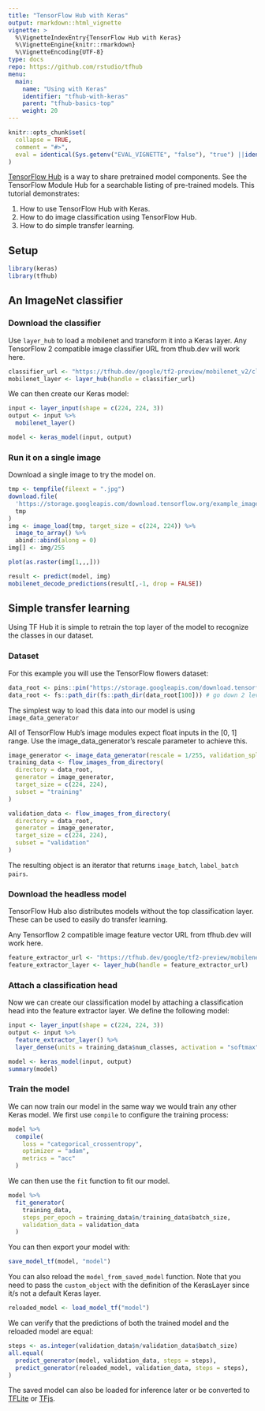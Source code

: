 ```yaml
---
title: "TensorFlow Hub with Keras"
output: rmarkdown::html_vignette
vignette: >
  %\VignetteIndexEntry{TensorFlow Hub with Keras}
  %\VignetteEngine{knitr::rmarkdown}
  %\VignetteEncoding{UTF-8}
type: docs
repo: https://github.com/rstudio/tfhub
menu:
  main:
    name: "Using with Keras"
    identifier: "tfhub-with-keras"
    parent: "tfhub-basics-top"
    weight: 20
---
```


```r
knitr::opts_chunk$set(
  collapse = TRUE,
  comment = "#>", 
  eval = identical(Sys.getenv("EVAL_VIGNETTE", "false"), "true") ||identical(Sys.getenv("CI"), "true") 
)
```

[TensorFlow Hub](http://tensorflow.org/hub) is a way to share pretrained model components. See the TensorFlow Module Hub for a searchable listing of pre-trained models. This tutorial demonstrates:

1. How to use TensorFlow Hub with Keras.
2. How to do image classification using TensorFlow Hub.
3. How to do simple transfer learning.

## Setup

```r
library(keras)
library(tfhub)
```

## An ImageNet classifier

### Download the classifier

Use `layer_hub` to load a mobilenet and transform it into a Keras layer. 
Any TensorFlow 2 compatible image classifier URL from tfhub.dev will work here.

```r
classifier_url <- "https://tfhub.dev/google/tf2-preview/mobilenet_v2/classification/2" 
mobilenet_layer <- layer_hub(handle = classifier_url)
```

We can then create our Keras model:

```r
input <- layer_input(shape = c(224, 224, 3))
output <- input %>% 
  mobilenet_layer()

model <- keras_model(input, output)
```

### Run it on a single image

Download a single image to try the model on.

```r
tmp <- tempfile(fileext = ".jpg")
download.file(
  'https://storage.googleapis.com/download.tensorflow.org/example_images/grace_hopper.jpg',
  tmp
)
img <- image_load(tmp, target_size = c(224, 224)) %>% 
  image_to_array() %>% 
  abind::abind(along = 0)
img[] <- img/255
```

```r
plot(as.raster(img[1,,,]))
```

```r
result <- predict(model, img)
mobilenet_decode_predictions(result[,-1, drop = FALSE])
```

## Simple transfer learning

Using TF Hub it is simple to retrain the top layer of the model to recognize the 
classes in our dataset.

### Dataset

For this example you will use the TensorFlow flowers dataset:

```r
data_root <- pins::pin("https://storage.googleapis.com/download.tensorflow.org/example_images/flower_photos.tgz", "flower_photos")
data_root <- fs::path_dir(fs::path_dir(data_root[100])) # go down 2 levels
```

The simplest way to load this data into our model is using `image_data_generator`

All of TensorFlow Hub's image modules expect float inputs in the [0, 1] range. Use the image_data_generator's rescale parameter to achieve this.

```r
image_generator <- image_data_generator(rescale = 1/255, validation_split = 0.2)
training_data <- flow_images_from_directory(
  directory = data_root, 
  generator = image_generator,
  target_size = c(224, 224), 
  subset = "training"
)

validation_data <- flow_images_from_directory(
  directory = data_root, 
  generator = image_generator,
  target_size = c(224, 224), 
  subset = "validation"
)
```

The resulting object is an iterator that returns `image_batch`, `label_batch pairs`.

### Download the headless model

TensorFlow Hub also distributes models without the top classification layer. These 
can be used to easily do transfer learning.

Any Tensorflow 2 compatible image feature vector URL from tfhub.dev will work here.

```r
feature_extractor_url <- "https://tfhub.dev/google/tf2-preview/mobilenet_v2/feature_vector/2"
feature_extractor_layer <- layer_hub(handle = feature_extractor_url)
```

### Attach a classification head

Now we can create our classification model by attaching a classification head into
the feature extractor layer. We define the following model:

```r
input <- layer_input(shape = c(224, 224, 3))
output <- input %>% 
  feature_extractor_layer() %>% 
  layer_dense(units = training_data$num_classes, activation = "softmax")

model <- keras_model(input, output)
summary(model)
```

### Train the model

We can now train our model in the same way we would train any other Keras model.
We first use `compile` to configure the training process:

```r
model %>% 
  compile(
    loss = "categorical_crossentropy",
    optimizer = "adam",
    metrics = "acc"
  )
```

We can then use the `fit` function  to fit our model.

```r
model %>% 
  fit_generator(
    training_data, 
    steps_per_epoch = training_data$n/training_data$batch_size,
    validation_data = validation_data
  )
```

You can then export your model with:

```r
save_model_tf(model, "model")
```

You can also reload the `model_from_saved_model` function. Note that you need to
pass the `custom_object` with the definition of the KerasLayer since it/s not
a default Keras layer.

```r
reloaded_model <- load_model_tf("model")
```

We can verify that the predictions of both the trained model and the reloaded
model are equal:

```r
steps <- as.integer(validation_data$n/validation_data$batch_size)
all.equal(
  predict_generator(model, validation_data, steps = steps),
  predict_generator(reloaded_model, validation_data, steps = steps),
)
```

The saved model can also be loaded for inference later or be converted to
[TFLite](https://www.tensorflow.org/lite/convert/) or [TFjs](https://github.com/tensorflow/tfjs-converter).





